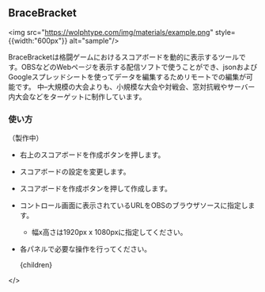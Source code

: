
## BraceBracket

<img src="https://wolphtype.com/img/materials/example.png" style={{width:"600px"}} alt="sample"/>

BraceBracketは格闘ゲームにおけるスコアボードを動的に表示するツールです。OBSなどのWebページを表示する配信ソフトで使うことができ、jsonおよびGoogleスプレッドシートを使ってデータを編集するためリモートでの編集が可能です。
中–大規模の大会よりも、小規模な大会や対戦会、窓対抗戦やサーバー内大会などをターゲットに制作しています。

### 使い方
（製作中）
- 右上のスコアボードを作成ボタンを押します。
- スコアボードの設定を変更します。
- スコアボードを作成ボタンを押して作成します。
- コントロール画面に表示されているURLをOBSのブラウザソースに指定します。
  - 幅x高さは1920px x 1080pxに指定してください。
- 各パネルで必要な操作を行ってください。


  <Head>
    <title>BraceBracket | Top</title>
  </Head>
  <DefaultLayout>
    <div className="markdown">
      {children}
    </div>
  </DefaultLayout>
</>
